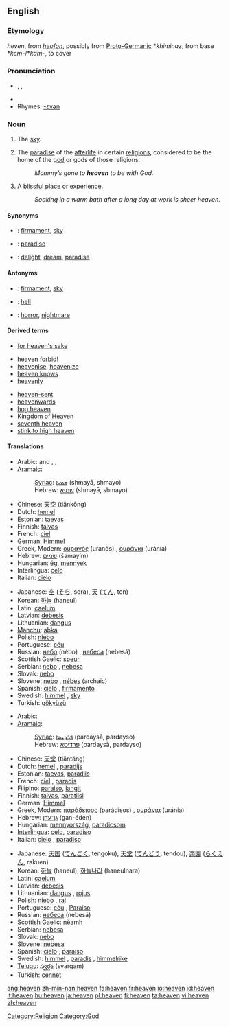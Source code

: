 {{see|heavens}}
{{wikipedia|dab=heaven (disambiguation)|heaven}}
==English==

{{rank|Henry|society|boat|798|heaven|v.|difficult|top}}

===Etymology===
{{ME.}} ''heven'', from {{OE.}} ''[[heofon]]'', possibly from [[Proto-Germanic]] *''khiminaz'', from {{PIE.}} base *''kem-''/*''kam-'', to cover

===Pronunciation===
*{{enPR|hĕv'ən}}, {{IPA|/ˈhɛvən/}}, {{SAMPA|/"hEv@n/}}
*{{audio|en-us-heaven.ogg|Audio (US)}}
*Rhymes: [[Rhymes:English:-ɛvən|-ɛvən]]

===Noun===
{{wikipedia}}
{{en-noun}}

# {{italbrac|often in plural}} The [[sky]].
# {{context|theology}} The [[paradise]] of the [[afterlife]] in certain [[religion]]s, considered to be the home of the [[god]] or gods of those religions.
#: ''Mommy’s gone to '''heaven''' to be with God.''
# {{italbrac|used without the article}} A [[blissful]] place or experience.
#:''Soaking in a warm bath after a long day at work is sheer heaven.''

====Synonyms====
*{{italbrac|sky}}: [[firmament]], [[sky]]
*{{italbrac|paradise}}: [[paradise]]
*{{italbrac|blissful place or experience}}: [[delight]], [[dream]], [[paradise]]

====Antonyms====
*{{italbrac|sky}}: [[firmament]], [[sky]]
*{{italbrac|paradise}}: [[hell]]
*{{italbrac|blissful place or experience}}: [[horror]], [[nightmare]]

====Derived terms====
*[[for heaven's sake]]
<!--given at "heavens": *[[good heavens]]!-->
*[[heaven forbid]]!
*[[heavenise]], [[heavenize]]
*[[heaven knows]]
*[[heavenly]]<!--whence "heavenly body", etc-->
<!--given at "heavens": *[[heavens above]]!-->
*[[heaven-sent]]
*[[heavenwards]]
*[[hog heaven]]
*[[Kingdom of Heaven]]
*[[seventh heaven]]
*[[stink to high heaven]]

====Translations====
{{trans-top|sky}}
*Arabic: {{ARchar|[[سماء|سَمَاء]]}} {{Unicode|(samáː’)}} {{m}} and {{f}}, {{ARchar|[[سماوات|سَمَاوَات]]}} {{Unicode|(samawáːt)}} {{p}}, {{ARchar|[[سموات|سَمَوَات]]}} {{Unicode|(samawáːt)}} {{p}}
*[[Aramaic]]:
*:[[Syriac]]: [[ܫܡܝܐ]] (shmayā, shmayo) {{c}} {{p}}
*:Hebrew: [[שמיא]] (shmayā, shmayo) {{c}} {{p}}
*Chinese: [[天空]] (tiānkōng)
*Dutch: [[hemel]] {{m}}
*Estonian: [[taevas]]
*Finnish: [[taivas]]
*French: [[ciel]] {{m}}
*German: [[Himmel]] {{m}}
*Greek, Modern: [[ουρανός]] (uranós) {{m}}, [[ουράνια]] (uránia) {{npl}}
*Hebrew: [[שמים]] (šamayím) {{f}}
*Hungarian: [[ég]], [[mennyek]]
*Interlingua: [[celo]]
*Italian: [[cielo]] {{m}}
{{trans-mid}}
*Japanese: [[空]] ([[そら]], sora), [[天]] ([[てん]], ten)
*Korean: [[하늘]] (haneul)
*Latin: [[caelum]] {{n}}
*Latvian: [[debesis]] {{f}} {{p}}
*Lithuanian: [[dangus]] {{m}}
*[[Manchu]]: [[abka]]
*Polish: [[niebo]] {{n}}
*Portuguese: [[céu]] {{m}}
*Russian: [[небо]] (nébo) {{n}}, [[небо|небеса]] (nebesá) {{p}}
*Scottish Gaelic: [[speur]] {{m}}
*Serbian: [[nebo]] {{n}}, [[nebesa]] {{npl}}
*Slovak: [[nebo]] {{n}}
*Slovene: [[nebo]] {{n}}, [[nébes]] {{m}} (archaic)
*Spanish: [[cielo]] {{m}}, [[firmamento]] {{m}}
*Swedish: [[himmel#Swedish|himmel]] {{c}}, [[sky#Swedish|sky]] {{c}}
*Turkish: [[gökyüzü]]
{{trans-bottom}}

{{trans-top|paradise}}
*Arabic: {{ARchar|[[جنة|جَنّةٌ]]}} {{Unicode|(jánna)}} {{f}}
*[[Aramaic]]:
*:[[Syriac]]: [[ܦܪܕܝܣܐ]] (pardaysā, pardayso) {{m}}
*:Hebrew: [[פרדיסא]] (pardaysā, pardayso) {{m}}
*Chinese: [[天堂]] (tiāntáng)
*Dutch: [[hemel]] {{m}}, [[paradijs]] {{n}}
*Estonian: [[taevas]], [[paradiis]]
*French: [[ciel]] {{m}}, [[paradis]] {{m}}
*Filipino: [[paraiso]], [[langit]]
*Finnish: [[taivas]], [[paratiisi]]
*German: [[Himmel]] {{m}}
*Greek, Modern: [[παράδεισος]] (parádisos) {{m}}, [[ουράνια]] (uránia) {{npl}}
*Hebrew: [[גן־עדן]] (gan-éden) {{f}}
*Hungarian: [[mennyország]], [[paradicsom]]
*[[Interlingua]]: [[celo]], [[paradiso]]
*Italian: [[cielo]] {{m}}, [[paradiso]] {{m}}
{{trans-mid}}
*Japanese: [[天国]] ([[てんごく]], tengoku), [[天堂]] ([[てんどう]], tendou), [[楽園]] ([[らくえん]], rakuen)
*Korean: [[하늘]] (haneul), [[하늘나라]] (haneulnara)
*Latin: [[caelum]] {{n}}
*Latvian: [[debesis]] {{fpl}}
*Lithuanian: [[dangus]] {{m}}, [[rojus]] {{m}}
*Polish: [[niebo]] {{n}}, [[raj]] {{m}}
*Portuguese: [[céu]] {{m}}, [[Paraíso]] {{m}}
*Russian: [[небо|небеса]] (nebesá) {{npl}}
*Scottish Gaelic: [[nèamh]] {{m}}
*Serbian: [[nebesa]] {{f}}
*Slovak: [[nebo]] {{n}}
*Slovene: [[nebesa]] {{npl}}
*Spanish: [[cielo]] {{m}}, [[paraíso]] {{m}}
*Swedish: [[himmel#Swedish|himmel]] {{c}}, [[paradis#Swedish|paradis]] {{n}}, [[himmelrike]] {{n}}
*[[Telugu]]: [[స్వర్గం]] (svargam)
*Turkish: [[cennet]]
{{trans-bottom}}

{{trans-top|blissful place or experience}}
{{trans-mid}}
{{trans-bottom}}

[[Category:Religion]]
[[Category:God]]
<!--Not an astronomical term... [[Category:Astronomy]]-->

[[ang:heaven]]
[[zh-min-nan:heaven]]
[[fa:heaven]]
[[fr:heaven]]
[[io:heaven]]
[[id:heaven]]
[[it:heaven]]
[[hu:heaven]]
[[ja:heaven]]
[[pl:heaven]]
[[fi:heaven]]
[[ta:heaven]]
[[vi:heaven]]
[[zh:heaven]]